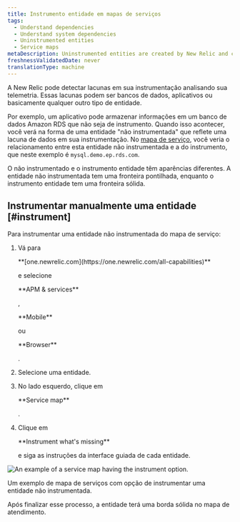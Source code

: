 ```yaml
---
title: Instrumento entidade em mapas de serviços
tags:
  - Understand dependencies
  - Understand system dependencies
  - Uninstrumented entities
  - Service maps
metaDescription: Uninstrumented entities are created by New Relic and can be easily instrumented by the customer
freshnessValidatedDate: never
translationType: machine
---
```


A New Relic pode detectar lacunas em sua instrumentação analisando sua telemetria. Essas lacunas podem ser bancos de dados, aplicativos ou basicamente qualquer outro tipo de entidade.

Por exemplo, um aplicativo pode armazenar informações em um banco de dados Amazon RDS que não seja de instrumento. Quando isso acontecer, você verá na forma de uma entidade "não instrumentada" que reflete uma lacuna de dados em sua instrumentação. No [mapa de serviço](/docs/new-relic-solutions/new-relic-one/ui-data/service-maps/introduction-service-maps), você veria o relacionamento entre esta entidade não instrumentada e a do instrumento, que neste exemplo é `mysql.demo.ep.rds.com`.

O não instrumentado e o instrumento entidade têm aparências diferentes. A entidade não instrumentada tem uma fronteira pontilhada, enquanto o instrumento entidade tem uma fronteira sólida.

## Instrumentar manualmente uma entidade [#instrument]

Para instrumentar uma entidade não instrumentada do mapa de serviço:

1. Vá para

   <DNT>
     **[one.newrelic.com](https://one.newrelic.com/all-capabilities)**
   </DNT>

   e selecione

   <DNT>
     **APM & services**
   </DNT>

   ,

   <DNT>
     **Mobile**
   </DNT>

   ou

   <DNT>
     **Browser**
   </DNT>

   .

2. Selecione uma entidade.

3. No lado esquerdo, clique em

   <DNT>
     **Service map**
   </DNT>

   .

4. Clique em

   <DNT>
     **Instrument what's missing**
   </DNT>

   e siga as instruções da interface guiada de cada entidade.

<img
  title="uninstrumented entity service map.png"
  alt="An example of a service map having the instrument option."
  src="/images/mapsSolutions_screenshot-crop_uninstrumented-entity.webp"
/>

<figcaption>
  Um exemplo de mapa de serviços com opção de instrumentar uma entidade não instrumentada.
</figcaption>

Após finalizar esse processo, a entidade terá uma borda sólida no mapa de atendimento.
